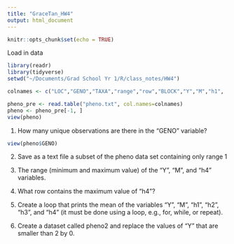 ```yaml
---
title: "GraceTan_HW4"
output: html_document
---
```


```r
knitr::opts_chunk$set(echo = TRUE)
```

Load in data

```r
library(readr)
library(tidyverse)
setwd("~/Documents/Grad School Yr 1/R/class_notes/HW4")

colnames <- c("LOC","GENO","TAXA","range","row","BLOCK","Y","M","h1",	"h2",	"h3",	"h4")

pheno_pre <- read.table("pheno.txt", col.names=colnames)
pheno <- pheno_pre[-1, ]
view(pheno)
```

1) How many unique observations are there in the “GENO” variable?

```r
view(pheno$GENO)
```

2) Save as a text file a subset of the pheno data set containing only range 1

3) The range (minimum and maximum value) of the “Y”, “M”, and “h4” variables.

4) What row contains the maximum value of “h4”?

5) Create a loop that prints the mean of the variables “Y”, “M”, “h1”, “h2”, “h3”, and “h4” (it must be done using a loop, e.g., for, while, or repeat).

6) Create a dataset called pheno2 and replace the values of “Y” that are smaller than 2 by 0.